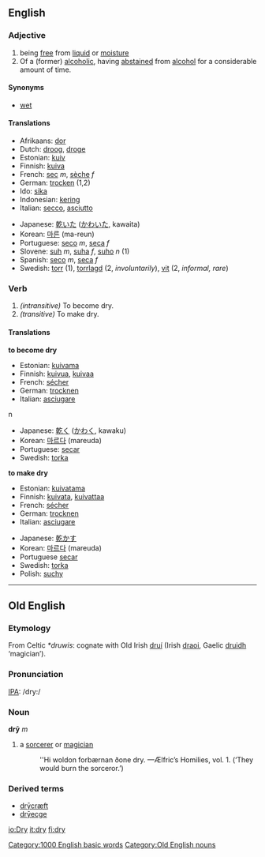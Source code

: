 ==English==

=== Adjective ===
{{en-ad2|'''dry'''|'''[[drier]]'''|'''[[driest]] '''or''' [[dryest]]'''}}
# being [[free]] from [[liquid]] or [[moisture]]
# Of a (former) [[alcoholic]], having [[abstain]]ed from [[alcohol]] for a considerable amount of time.
====Synonyms====
*[[wet]]

==== Translations ====
{{top}}
*Afrikaans: [[dor]]
*Dutch: [[droog]], [[droge]]
*Estonian: [[kuiv]]
*Finnish: [[kuiva]]
*French: [[sec]] ''m'', [[sèche]] ''f''
*German: [[trocken]] (1,2)
*Ido: [[sika]]
*Indonesian: [[kering]]
*Italian: [[secco]], [[asciutto]]
{{mid}}
*Japanese: [[乾いた]] ([[かわいた]], kawaita)
*Korean: [[마른]] (ma-reun)
*Portuguese: [[seco]] ''m'', [[seca]] ''f''
*Slovene: [[suh]] ''m'', [[suha]] ''f'', [[suho]] ''n'' (1)
*Spanish: [[seco]] ''m'', [[seca]] ''f''
*Swedish: [[torr]] (1), [[torrlagd]] (2, ''involuntarily''), [[vit]] (2, ''informal, rare'')
{{bottom}}

===Verb===
{{en-verb|dry|dries|dried|drying}}
#''(intransitive)'' To become dry.
#''(transitive)'' To make dry.

====Translations====
'''to become dry'''
{{top}}
*Estonian: [[kuivama]]
*Finnish: [[kuivua]], [[kuivaa]]
*French: [[sécher]]
*German: [[trocknen]]
*Italian: [[asciugare]]
{{mid}}n
*Japanese: [[乾く]] ([[かわく]], kawaku)
*Korean: [[마르다]] (mareuda)
*Portuguese: [[secar]]
*Swedish: [[torka]]
{{bottom}}

'''to make dry'''
{{top}}
*Estonian: [[kuivatama]]
*Finnish: [[kuivata]], [[kuivattaa]]
*French: [[sécher]]
*German: [[trocknen]]
*Italian: [[asciugare]]
{{mid}}
*Japanese: [[乾かす]]
*Korean: [[마르다]] (mareuda)
*Portuguese [[secar]]
*Swedish: [[torka]]
*Polish: [[suchy]]
{{bottom}}

[[Category:1000 English basic words]]

----
==Old English==
===Etymology===
From Celtic ''*druwis'': cognate with Old Irish [[druí]] (Irish [[draoi]], Gaelic [[druidh]] ‘magician’).

===Pronunciation===
[[IPA]]: /dry:/

===Noun===
'''drȳ''' ''m''
# a [[sorcerer]] or [[magician]]
#:''Hi woldon forbærnan ðone dry. —Ælfric’s Homilies, vol. 1.  (‘They would burn the sorceror.’)

===Derived terms===
*[[drycræft|drȳcræft]]
*[[dryecge|drȳecge]]


[[Category:Old English nouns]]

[[io:Dry]]
[[it:dry]]
[[fi:dry]]